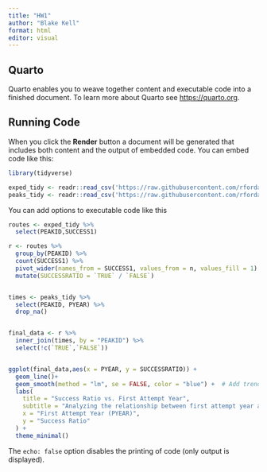 ```yaml
---
title: "HW1"
author: "Blake Kell"
format: html
editor: visual
---
```


## Quarto

Quarto enables you to weave together content and executable code into a finished document. To learn more about Quarto see <https://quarto.org>.

## Running Code

When you click the **Render** button a document will be generated that includes both content and the output of embedded code. You can embed code like this:

```r
library(tidyverse)
```

```r
exped_tidy <- readr::read_csv('https://raw.githubusercontent.com/rfordatascience/tidytuesday/main/data/2025/2025-01-21/exped_tidy.csv')
peaks_tidy <- readr::read_csv('https://raw.githubusercontent.com/rfordatascience/tidytuesday/main/data/2025/2025-01-21/peaks_tidy.csv')
```

You can add options to executable code like this

```r

routes <- exped_tidy %>% 
  select(PEAKID,SUCCESS1)

r <- routes %>%
  group_by(PEAKID) %>% 
  count(SUCCESS1) %>% 
  pivot_wider(names_from = SUCCESS1, values_from = n, values_fill = 1) %>%
  mutate(SUCCESSRATIO = `TRUE` / `FALSE`)


times <- peaks_tidy %>% 
  select(PEAKID, PYEAR) %>% 
  drop_na()


final_data <- r %>%
  inner_join(times, by = "PEAKID") %>% 
  select(!c(`TRUE`,`FALSE`))


ggplot(final_data,aes(x = PYEAR, y = SUCCESSRATIO)) +
  geom_line()+
  geom_smooth(method = "lm", se = FALSE, color = "blue") +  # Add trend line
  labs(
    title = "Success Ratio vs. First Attempt Year",
    subtitle = "Analyzing the relationship between first attempt year and expedition success",
    x = "First Attempt Year (PYEAR)",
    y = "Success Ratio"
  ) +
  theme_minimal()
```

The `echo: false` option disables the printing of code (only output is displayed).
